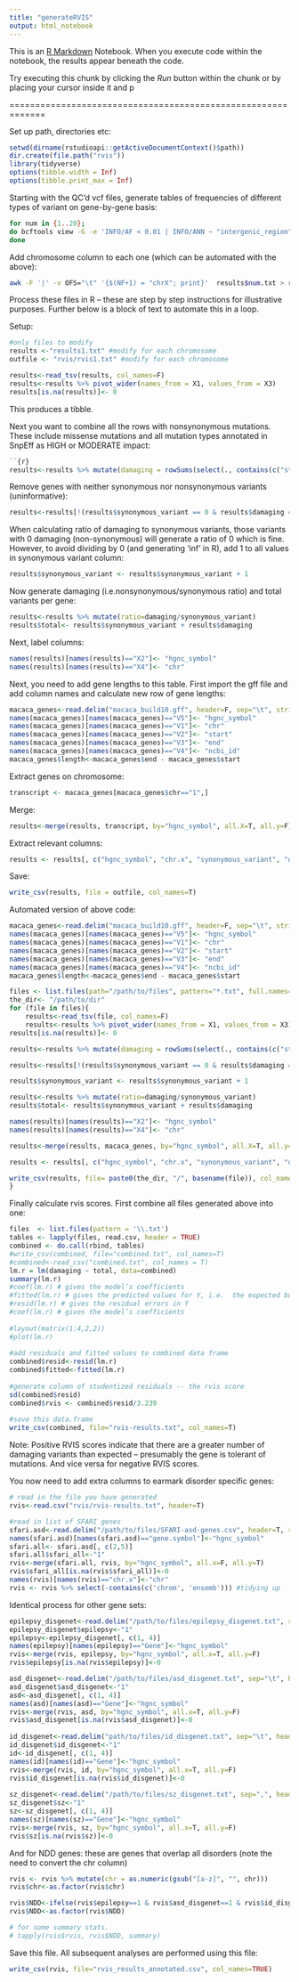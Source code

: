 ```yaml
---
title: "generateRVIS"
output: html_notebook
---
```


This is an [R Markdown](http://rmarkdown.rstudio.com) Notebook. When you execute code within the notebook, the results appear beneath the code. 

Try executing this chunk by clicking the *Run* button within the chunk or by placing your cursor inside it and p

=============================================================

Set up path, directories etc:

```r
setwd(dirname(rstudioapi::getActiveDocumentContext()$path))
dir.create(file.path("rvis"))
library(tidyverse)
options(tibble.width = Inf) 
options(tibble.print_max = Inf) 
```

Starting with the QC'd vcf files, generate tables of frequencies of different types of variant on gene-by-gene basis: 

```zsh
for num in {1..20}; 
do bcftools view -G -e 'INFO/AF < 0.01 | INFO/ANN ~ "intergenic_region" ' -Ov chr$chr.vcf.gz | grep -v '^#' | awk -F '|' 'BEGIN{SUBSEP=OFS=FS} {a[$2, $4]++}END {for (i in a) print i, a[i]}' > results$num.txt;
done
```

Add chromosome column to each one (which can be automated with the above):

```zsh
awk -F '|' -v OFS="\t" '{$(NF+1) = "chrX"; print}'  results$num.txt > results$num.txt 
```

Process these files in R -- these are step by step instructions for illustrative purposes. Further below is a block of text to automate this in a loop.

Setup:

```r
#only files to modify
results <-"results1.txt" #modify for each chromosome
outfile <- "rvis/rvis1.txt" #modify for each chromosome
```


```r
results<-read_tsv(results, col_names=F)
results<-results %>% pivot_wider(names_from = X1, values_from = X3)
results[is.na(results)]<- 0
```

This produces a tibble.


Next you want to combine all the rows with nonsynonymous mutations. These include missense mutations and all mutation types annotated in SnpEff as HIGH or MODERATE impact:

```r
``{r}
results<-results %>% mutate(damaging = rowSums(select(., contains(c("stop_lost", "stop_gained", "splice_acceptor", "splice_donor", "missense", "frameshift", "start_lost", "start_gained", "missense", "splice_region", "disruptive_inframe", "coding_sequence", "conservative_inframe")))))
```

Remove genes with neither synonymous nor nonsynonymous variants (uninformative):

```r
results<-results[!(results$synonymous_variant == 0 & results$damaging == 0), ]
```

When calculating ratio of damaging to synonymous variants, those variants with 0 damaging (non-synonymous) will generate a ratio of 0 which is fine. However, to avoid dividing by 0 (and generating 'inf' in R), add 1 to all values in synonymous variant column:

```r
results$synonymous_variant <- results$synonymous_variant + 1
```

Now generate damaging (i.e.nonsynonymous/synonymous ratio) and total variants per gene:

```r
results<-results %>% mutate(ratio=damaging/synonymous_variant)
results$total<- results$synonymous_variant + results$damaging
```

Next, label columns:

```r
names(results)[names(results)=="X2"]<- "hgnc_symbol"
names(results)[names(results)=="X4"]<- "chr"
```

Next, you need to add gene lengths to this table. First import the gff file and add column names and calculate new row of gene lengths:

```r
macaca_genes<-read.delim("macaca_build10.gff", header=F, sep="\t", stringsAsFactors = F)
names(macaca_genes)[names(macaca_genes)=="V5"]<- "hgnc_symbol"
names(macaca_genes)[names(macaca_genes)=="V1"]<- "chr"
names(macaca_genes)[names(macaca_genes)=="V2"]<- "start"
names(macaca_genes)[names(macaca_genes)=="V3"]<- "end"
names(macaca_genes)[names(macaca_genes)=="V4"]<- "ncbi_id"
macaca_genes$length<-macaca_genes$end - macaca_genes$start
```

Extract genes on chromosome:

```r
transcript <- macaca_genes[macaca_genes$chr=="1",] 
```

Merge:

```r
results<-merge(results, transcript, by="hgnc_symbol", all.X=T, all.y=F)
```

Extract relevant columns:

```r
results <- results[, c("hgnc_symbol", "chr.x", "synonymous_variant", "damaging", "ratio", "total", "start", "end", "length")]
```

Save:

```r
write_csv(results, file = outfile, col_names=T)
```

Automated version of above code:

```r
macaca_genes<-read.delim("macaca_build10.gff", header=F, sep="\t", stringsAsFactors = F)
names(macaca_genes)[names(macaca_genes)=="V5"]<- "hgnc_symbol"
names(macaca_genes)[names(macaca_genes)=="V1"]<- "chr"
names(macaca_genes)[names(macaca_genes)=="V2"]<- "start"
names(macaca_genes)[names(macaca_genes)=="V3"]<- "end"
names(macaca_genes)[names(macaca_genes)=="V4"]<- "ncbi_id"
macaca_genes$length<-macaca_genes$end - macaca_genes$start

files <- list.files(path="/path/to/files", pattern="*.txt", full.names=TRUE)
the_dir<- "/path/to/dir"
for (file in files){
	results<-read_tsv(file, col_names=F)
	results<-results %>% pivot_wider(names_from = X1, values_from = X3)
results[is.na(results)]<- 0

results<-results %>% mutate(damaging = rowSums(select(., contains(c("stop_lost", "stop_gained", "splice_acceptor", "splice_donor", "missense", "frameshift", "start_lost", "start_gained", "missense", "splice_region", "disruptive_inframe", "coding_sequence", "conservative_inframe")))))

results<-results[!(results$synonymous_variant == 0 & results$damaging == 0), ]

results$synonymous_variant <- results$synonymous_variant + 1

results<-results %>% mutate(ratio=damaging/synonymous_variant)
results$total<- results$synonymous_variant + results$damaging

names(results)[names(results)=="X2"]<- "hgnc_symbol"
names(results)[names(results)=="X4"]<- "chr"

results<-merge(results, macaca_genes, by="hgnc_symbol", all.X=T, all.y=F)

results <- results[, c("hgnc_symbol", "chr.x", "synonymous_variant", "damaging", "ratio", "total", "start", "end", "length")]

write_csv(results, file= paste0(the_dir, "/", basename(file)), col_names=T)
}
```

Finally calculate rvis scores. First combine all files generated above into one:

```r
files  <- list.files(pattern = '\\.txt')
tables <- lapply(files, read.csv, header = TRUE)
combined <- do.call(rbind, tables)
#write_csv(combined, file="combined.txt", col_names=T)
#combined<-read_csv("combined.txt", col_names = T)
lm.r = lm(damaging ~ total, data=combined)
summary(lm.r)
#coef(lm.r) # gives the model’s coefficients
#fitted(lm.r) # gives the predicted values for Y, i.e.  the expected burden of missense mutations
#resid(lm.r) # gives the residual errors in Y
#coef(lm.r) # gives the model’s coefficients
  
#layout(matrix(1:4,2,2))
#plot(lm.r)
  
#add residuals and fitted values to combined data frame
combined$resid<-resid(lm.r)
combined$fitted<-fitted(lm.r)
  
#generate column of studentized residuals -- the rvis score
sd(combined$resid)
combined$rvis <- combined$resid/3.239
  
#save this data.frame
write_csv(combined, file="rvis-results.txt", col_names=T)
```


Note: Positive RVIS scores indicate that there are a greater number of damaging variants than expected -- presumably the gene is tolerant of mutations. And vice versa for negative RVIS scores. 

You now need to add extra columns to earmark disorder specific genes:

```r
# read in the file you have generated
rvis<-read.csv("rvis/rvis-results.txt", header=T)

#read in list of SFARI genes
sfari.asd<-read.delim("/path/to/files/SFARI-asd-genes.csv", header=T, sep=",", stringsAsFactors = F)
names(sfari.asd)[names(sfari.asd)=="gene.symbol"]<-"hgnc_symbol" 
sfari.all<- sfari.asd[, c(2,5)]
sfari.all$sfari_all<-"1"
rvis<-merge(sfari.all, rvis, by="hgnc_symbol", all.x=F, all.y=T)
rvis$sfari_all[is.na(rvis$sfari_all)]<-0
names(rvis)[names(rvis)=="chr.x"]<-"chr"
rvis <- rvis %>% select(-contains(c('chrom', 'ensemb'))) #tidying up
```


Identical process for other gene sets:

```r
epilepsy_disgenet<-read.delim("/path/to/files/epilepsy_disgenet.txt", sep=",", header=T, stringsAsFactors=F)
epilepsy_disgenet$epilepsy<-"1"
epilepsy<-epilepsy_disgenet[, c(1, 4)]
names(epilepsy)[names(epilepsy)=="Gene"]<-"hgnc_symbol"
rvis<-merge(rvis, epilepsy, by="hgnc_symbol", all.x=T, all.y=F)
rvis$epilepsy[is.na(rvis$epilepsy)]<-0

asd_disgenet<-read.delim("/path/to/files/asd_disgenet.txt", sep="\t", header=T, stringsAsFactors=F)
asd_disgenet$asd_disgenet<-"1"
asd<-asd_disgenet[, c(1, 4)]
names(asd)[names(asd)=="Gene"]<-"hgnc_symbol"
rvis<-merge(rvis, asd, by="hgnc_symbol", all.x=T, all.y=F)
rvis$asd_disgenet[is.na(rvis$asd_disgenet)]<-0
  
id_disgenet<-read.delim("path/to/files/id_disgenet.txt", sep="\t", header=T, stringsAsFactors=F)
id_disgenet$id_disgenet<-"1"
id<-id_disgenet[, c(1, 4)]
names(id)[names(id)=="Gene"]<-"hgnc_symbol"
rvis<-merge(rvis, id, by="hgnc_symbol", all.x=T, all.y=F)
rvis$id_disgenet[is.na(rvis$id_disgenet)]<-0
 
sz_disgenet<-read.delim("/path/to/files/sz_disgenet.txt", sep=",", header=T, stringsAsFactors=F)
sz_disgenet$sz<-"1"
sz<-sz_disgenet[, c(1, 4)]
names(sz)[names(sz)=="Gene"]<-"hgnc_symbol"
rvis<-merge(rvis, sz, by="hgnc_symbol", all.x=T, all.y=F)
rvis$sz[is.na(rvis$sz)]<-0
```

And for NDD genes: these are genes that overlap all disorders (note the need to convert the chr column)

```r
rvis <- rvis %>% mutate(chr = as.numeric(gsub("[a-z]", "", chr)))
rvis$chr<-as.factor(rvis$chr)

rvis$NDD<-ifelse(rvis$epilepsy==1 & rvis$asd_disgenet==1 & rvis$id_disgenet == 1 & rvis$sz == 1, 1, 0)
rvis$NDD<-as.factor(rvis$NDD)

# for some summary stats. 
# tapply(rvis$rvis, rvis$NDD, summary) 
```


Save this file. All subsequent analyses are performed using this file:

```r
write_csv(rvis, file="rvis_results_annotated.csv", col_names=TRUE)
```

